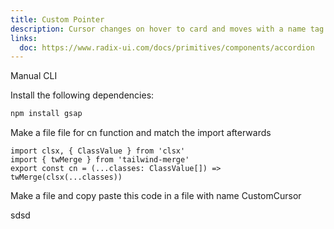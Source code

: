 ```yaml
---
title: Custom Pointer
description: Cursor changes on hover to card and moves with a name tag with random color each time.
links:
  doc: https://www.radix-ui.com/docs/primitives/components/accordion
---
```


<ComponentPreview 
  name="custom-pointer-demo"
  className="[&_.preview>[data-orientation=vertical]]:sm:max-w-[70%]"
/>

<Tabs defaultValue="manual">

<TabsList>
  <TabsTrigger value="manual">Manual</TabsTrigger>
  <TabsTrigger value="cli">CLI</TabsTrigger>
</TabsList>

<TabsContent value="manual">

<Steps>

<Step>Install the following dependencies:</Step>

```bash
npm install gsap
```
<Step>Make a file file for cn function and match the import afterwards</Step>

```tsx
import clsx, { ClassValue } from 'clsx'
import { twMerge } from 'tailwind-merge'
export const cn = (...classes: ClassValue[]) => twMerge(clsx(...classes))
```

<Step>Make a file and copy paste this code in a file with name CustomCursor</Step>

<ComponentSource name="custom-pointer"/>

</Steps>

</TabsContent>

<TabsContent value="cli">

<Steps>

<Step>sdsd</Step>

</Steps>

</TabsContent>

</Tabs>

